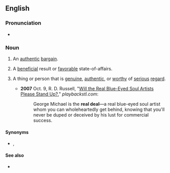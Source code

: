 ==English==

===Pronunciation===
* {{audio|en|En-au-real deal.ogg|Audio (AU)}}

===Noun===
{{en-noun}}

# {{lb|en|literally}} An [[authentic]] [[bargain]].
# {{lb|en|idiomatic}} A [[beneficial]] result or [[favorable]] state-of-affairs.
# {{lb|en|idiomatic|preceded by {{m|en|the}}}} A thing or person that is [[genuine]], [[authentic]], or [[worthy]] of [[serious]] [[regard]].
#* '''2007''' Oct. 9, R. D. Russell, "[https://web.archive.org/web/20071011041546/http://www.playbackstl.com/content/view/6697/156/ Will the Real Blue-Eyed Soul Artists Please Stand Up?]," ''playbackstl.com'':
#*: George Michael is the '''real deal'''—a real blue-eyed soul artist whom you can wholeheartedly get behind, knowing that you'll never be duped or deceived by his lust for commercial success.

====Synonyms====
* {{sense|thing or person that is genuine}} {{l|en|real McCoy}}, {{l|en|genuine article}}

====See also====
* {{l|en|whole package}}